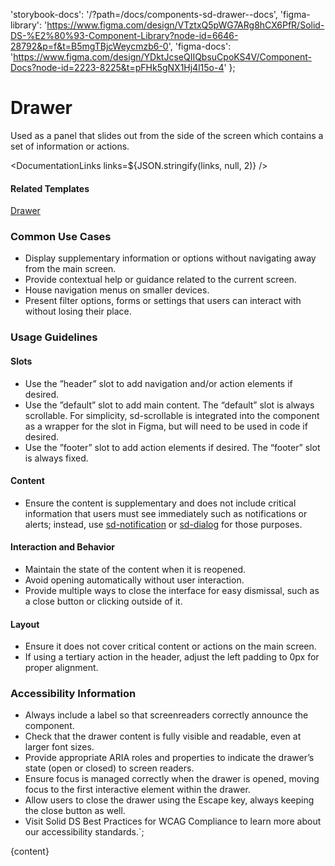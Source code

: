 

  'storybook-docs': '/?path=/docs/components-sd-drawer--docs',
  'figma-library':
    'https://www.figma.com/design/VTztxQ5pWG7ARg8hCX6PfR/Solid-DS-%E2%80%93-Component-Library?node-id=6646-28792&p=f&t=B5mgTBjcWeycmzb6-0',
  'figma-docs':
    'https://www.figma.com/design/YDktJcseQIIQbsuCpoKS4V/Component-Docs?node-id=2223-8225&t=pFHk5gNX1Hj4l15o-4'
};

# Drawer

Used as a panel that slides out from the side of the screen which contains a set of information or actions.

<DefaultStory />

<DocumentationLinks links=${JSON.stringify(links, null, 2)} />

#### Related Templates

[Drawer](/?path=/docs/templates-drawer--docs)

### Common Use Cases

- Display supplementary information or options without navigating away from the main screen.
- Provide contextual help or guidance related to the current screen.
- House navigation menus on smaller devices.
- Present filter options, forms or settings that users can interact with without losing their place.

### Usage Guidelines

#### Slots

- Use the ”header” slot to add navigation and/or action elements if desired.
- Use the ”default” slot to add main content. The “default” slot is always scrollable. For simplicity, sd-scrollable is integrated into the component as a wrapper for the slot in Figma, but will need to be used in code if desired.
- Use the ”footer” slot to add action elements if desired. The “footer” slot is always fixed.

#### Content

- Ensure the content is supplementary and does not include critical information that users must see immediately such as notifications or alerts; instead, use [sd-notification](/?path=/docs/components-sd-notification--docs) or [sd-dialog](/?path=/docs/components-sd-dialog--docs) for those purposes.

#### Interaction and Behavior

- Maintain the state of the content when it is reopened.
- Avoid opening automatically without user interaction.
- Provide multiple ways to close the interface for easy dismissal, such as a close button or clicking outside of it.

#### Layout

- Ensure it does not cover critical content or actions on the main screen.
- If using a tertiary action in the header, adjust the left padding to 0px for proper alignment.

### Accessibility Information

- Always include a label so that screenreaders correctly announce the component.
- Check that the drawer content is fully visible and readable, even at larger font sizes.
- Provide appropriate ARIA roles and properties to indicate the drawer’s state (open or closed) to screen readers.
- Ensure focus is managed correctly when the drawer is opened, moving focus to the first interactive element within the drawer.
- Allow users to close the drawer using the Escape key, always keeping the close button as well.
- Visit <sd-link href="https://www.figma.com/design/YDktJcseQIIQbsuCpoKS4V/Component-Docs?node-id=10708-5011&t=Z1FxSGWkmXG5r5sw-4" target="_blank">Solid DS Best Practices for WCAG Compliance</sd-link> to learn more about our accessibility standards.`;

<Meta title="Components/sd-drawer/Overview" />

<OverviewFormatter story={SdDrawerStories.Default}>{content}</OverviewFormatter>
